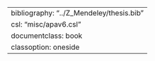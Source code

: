 ---
bibliography: "../Z_Mendeley/thesis.bib"
csl: "misc/apav6.csl"
documentclass: book
classoption: oneside
---